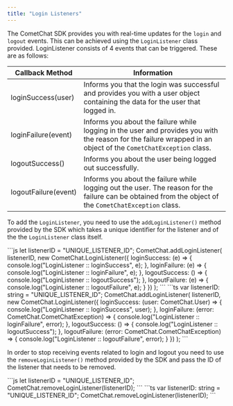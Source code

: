 ```yaml
---
title: "Login Listeners"
---
```




The CometChat SDK provides you with real-time updates for the `login` and `logout` events. This can be achieved using the `LoginListener` class provided. LoginListener consists of 4 events that can be triggered. These are as follows:

| Callback Method      | Information                                                                                                                                                      |
| -------------------- | ---------------------------------------------------------------------------------------------------------------------------------------------------------------- |
| loginSuccess(user)   | Informs you that the login was successful and provides you with a user object containing the data for the user that logged in.                                   |
| loginFailure(event)  | Informs you about the failure while logging in the user and provides you with the reason for the failure wrapped in an object of the `CometChatException` class. |
| logoutSuccess()      | Informs you about the user being logged out successfully.                                                                                                        |
| logoutFailure(event) | Informs you about the failure while logging out the user. The reason for the failure can be obtained from the object of the `CometChatException` class.          |

To add the `LoginListener`, you need to use the `addLoginListener()` method provided by the SDK which takes a unique identifier for the listener and of the the `LoginListener` class itself.

<Tabs>
<Tab title="JavaScript">
```js
let listenerID = "UNIQUE_LISTENER_ID";
CometChat.addLoginListener(
    listenerID,
    new CometChat.LoginListener({
        loginSuccess: (e) => {
            console.log("LoginListener :: loginSuccess", e);
        },
        loginFailure: (e) => {
            console.log("LoginListener :: loginFailure", e);
        },
        logoutSuccess: () => {
            console.log("LoginListener :: logoutSuccess");
        },
        logoutFailure: (e) => {
            console.log("LoginListener :: logoutFailure", e);
        }
    })
);
```

</Tab>

<Tab title="TypeScript">
```ts
var listenerID: string = "UNIQUE_LISTENER_ID";
CometChat.addLoginListener(
    listenerID,
    new CometChat.LoginListener({
        loginSuccess: (user: CometChat.User) => {
            console.log("LoginListener :: loginSuccess", user);
        },
        loginFailure: (error: CometChat.CometChatException) => {
            console.log("LoginListener :: loginFailure", error);
        },
        logoutSuccess: () => {
            console.log("LoginListener :: logoutSuccess");
        },
        logoutFailure: (error: CometChat.CometChatException) => {
            console.log("LoginListener :: logoutFailure", error);
        }
    })
);
```

</Tab>

</Tabs>

In order to stop receiving events related to login and logout you need to use the `removeLoginListener()` method provided by the SDK and pass the ID of the listener that needs to be removed.

<Tabs>
<Tab title="JavaScript">
```js
let listenerID = "UNIQUE_LISTENER_ID";
CometChat.removeLoginListener(listenerID);
```

</Tab>

<Tab title="TypeScript">
```ts
var listenerID: string = "UNIQUE_LISTENER_ID";
CometChat.removeLoginListener(listenerID);
```

</Tab>

</Tabs>

